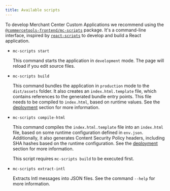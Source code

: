 ```yaml
---
title: Available scripts
---
```


To develop Merchant Center Custom Applications we recommend using the [`@commercetools-frontend/mc-scripts`](https://www.npmjs.com/package/@commercetools-frontend/mc-scripts) package.
It's a command-line interface, inspired by [`react-scripts`](https://www.npmjs.com/package/react-scripts) to develop and build a React application.

- `mc-scripts start`

  This command starts the application in `development` mode. The page will reload if you edit source files.

- `mc-scripts build`

  This command bundles the application in `production` mode to the `dist/assets` folder.
  It also creates an `index.html.template` file, which contains references to the generated bundle entry points. This file needs to be compiled to `index.html`, based on runtime values. See the [deployment](./deployment) section for more information.

- `mc-scripts compile-html`

  This command compiles the `index.html.template` file into an `index.html` file, based on some runtime configuration defined in `env.json`. Additionally, it also generates Content Security Policy headers, including SHA hashes based on the runtime configuration. See the [deployment](./deployment) section for more information.

  <Info>

  This script requires `mc-scripts build` to be executed first.

  </Info>

* `mc-scripts extract-intl`

  Extracts Intl messages into JSON files. See the command `--help` for more information.
